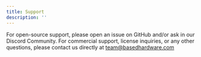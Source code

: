 ```yaml
---
title: Support
description: ''
---
```


For open-source support, please open an issue on GitHub and/or ask in our Discord Community. For commercial support, license inquiries, or any other questions, please contact us directly at [team@basedhardware.com](mailto:team@basedhardware.com)
